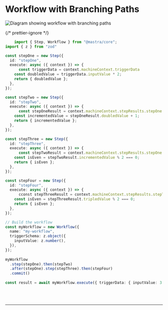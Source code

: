 
# Workflow with Branching Paths

<img src="@subscribed-chains.png" alt="Diagram showing workflow with branching paths" />

{/* prettier-ignore */}
```ts showLineNumbers copy
    import { Step, Workflow } from "@mastra/core";
import { z } from "zod"

const stepOne = new Step({
  id: "stepOne",
  execute: async ({ context }) => {
	  const triggerData = context.machineContext.triggerData
    const doubledValue = triggerData.inputValue * 2;
    return { doubledValue };
  },
});

const stepTwo = new Step({
  id: "stepTwo",
  execute: async ({ context }) => {
	  const stepOneResult = context.machineContext.stepResults.stepOne.result
    const incrementedValue = stepOneResult.doubledValue + 1;
    return { incrementedValue };
  },
});

const stepThree = new Step({
  id: "stepThree",
  execute: async ({ context }) => {
	  const stepTwoResult = context.machineContext.stepResults.stepOne.result
    const isEven = stepTwoResult.incrementedValue % 2 === 0;
    return { isEven };
  },
});

const stepFour = new Step({
  id: "stepFour",
  execute: async ({ context }) => {
	  cconst stepThreeResult = context.machineContext.stepResults.stepThree.result
    const isEven = stepThreeResult.tripledValue % 2 === 0;
    return { isEven };
  },
});

// Build the workflow
const myWorkflow = new Workflow({
  name: "my-workflow",
  triggerSchema: z.object({
    inputValue: z.number(),
  }),
});
 
myWorkflow
  .step(stepOne).then(stepTwo)
  .after(stepOne).step(stepThree).then(stepFour)
  .commit()
  
const result = await myWorkflow.execute({ triggerData: { inputValue: 3 }})
```

<br />
<br />
<hr className="dark:border-[#404040] border-gray-300" />
<br />
<br />
<GithubLink
  link={
    "https://github.com/mastra-ai/mastra/blob/main/examples/basics/workflows/workflow-with-branching-paths"
  }
/>
